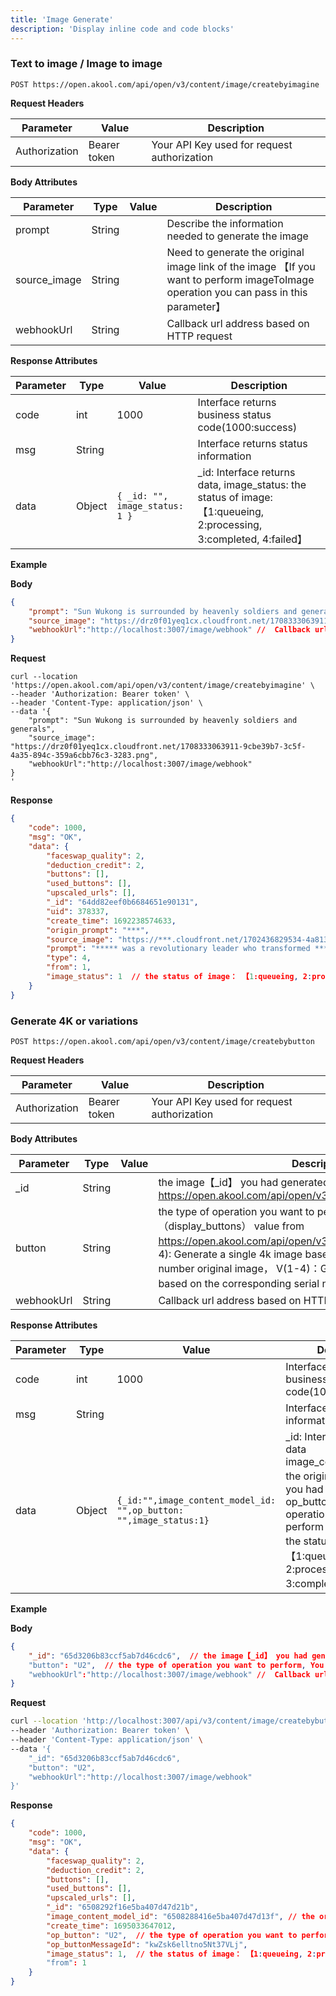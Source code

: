 ```yaml
---
title: 'Image Generate'
description: 'Display inline code and code blocks'
---
```



### Text to image / Image to image

```
POST https://open.akool.com/api/open/v3/content/image/createbyimagine
```

**Request Headers**

| **Parameter** | **Value**    | **Description**                             |
|---------------|--------------|---------------------------------------------|
| Authorization | Bearer token | Your API Key used for request authorization |

**Body Attributes**

| **Parameter** | **Type** | **Value** | **Description**                                                                                                                      |
|---------------|----------|-----------|--------------------------------------------------------------------------------------------------------------------------------------|
| prompt        | String   |           | Describe the information needed to generate the image                                                                                |
| source_image  | String   |           | Need to generate the original image link of the image 【If you want to perform imageToImage operation you can pass in this parameter】 |
| webhookUrl    | String   |           | Callback url address based on HTTP request                                                                                           |

**Response Attributes**

| **Parameter** | **Type** | **Value**                      | **Description**                                                                                                   |
|---------------|----------|--------------------------------|-------------------------------------------------------------------------------------------------------------------|
| code          | int      | 1000                           | Interface returns business status code(1000:success)                                                              |
| msg           | String   |                                | Interface returns status information                                                                              |
| data          | Object   | `{ _id: "", image_status: 1 }` | _id: Interface returns data, image_status: the status of image: 【1:queueing, 2:processing, 3:completed, 4:failed】 |

**Example**

**Body**

```json
{
    "prompt": "Sun Wukong is surrounded by heavenly soldiers and generals", // Describe the information needed to generate the image
    "source_image": "https://drz0f01yeq1cx.cloudfront.net/1708333063911-9cbe39b7-3c5f-4a35-894c-359a6cbb76c3-3283.png", // Need to generate the original image link of the image 【If you want to perform imageToImage operation you can pass in this parameter】
    "webhookUrl":"http://localhost:3007/image/webhook" //  Callback url address based on HTTP request
}
```

**Request**

```
curl --location 'https://open.akool.com/api/open/v3/content/image/createbyimagine' \
--header 'Authorization: Bearer token' \
--header 'Content-Type: application/json' \
--data '{
    "prompt": "Sun Wukong is surrounded by heavenly soldiers and generals",
    "source_image": "https://drz0f01yeq1cx.cloudfront.net/1708333063911-9cbe39b7-3c5f-4a35-894c-359a6cbb76c3-3283.png",
    "webhookUrl":"http://localhost:3007/image/webhook"
}
'
```

**Response**

```json
{
    "code": 1000,
    "msg": "OK",
    "data": {
        "faceswap_quality": 2,
        "deduction_credit": 2,
        "buttons": [],
        "used_buttons": [],
        "upscaled_urls": [],
        "_id": "64dd82eef0b6684651e90131",
        "uid": 378337,
        "create_time": 1692238574633,
        "origin_prompt": "***",
        "source_image": "https://***.cloudfront.net/1702436829534-4a813e6c-303e-48c7-8a4e-b915ae408b78-5034.png",
        "prompt": "***** was a revolutionary leader who transformed *** into a powerful communist state.",
        "type": 4,
        "from": 1,
        "image_status": 1  // the status of image： 【1:queueing, 2:processing,3:completed, 4:failed】
    }
}
```

### Generate 4K or variations

```
POST https://open.akool.com/api/open/v3/content/image/createbybutton
```

**Request Headers**

| **Parameter**  | **Value**       | **Description**                                          |
|----------------|-----------------|----------------------------------------------------------|
| Authorization  | Bearer token    | Your API Key used for request authorization              |

**Body Attributes**

| **Parameter** | **Type** | **Value** | **Description**                                                                                                                                                                                                                                                                                                                                       |
|---------------|----------|-----------|-------------------------------------------------------------------------------------------------------------------------------------------------------------------------------------------------------------------------------------------------------------------------------------------------------------------------------------------------------|
| _id           | String   |           | the image【\_id】 you had generated, you can got it from <https://open.akool.com/api/open/v3/content/image/createbyimagine>                                                                                                                                                                                                                             |
| button        | String   |           | the type of operation you want to perform, You can get the field（display_buttons） value from <https://open.akool.com/api/open/v3/content/image/infobyid> 【U(1-4): Generate a single 4k image based on the corresponding serial number original image， V(1-4)：Generate a single variant image based on the corresponding serial number original image】 |
| webhookUrl    | String   |           | Callback url address based on HTTP request                                                                                                                                                                                                                                                                                                            |

**Response Attributes**

| **Parameter** | **Type** | **Value**                                                          | **Description**                                                                                                                                                                                                                        |
|---------------|----------|--------------------------------------------------------------------|----------------------------------------------------------------------------------------------------------------------------------------------------------------------------------------------------------------------------------------|
| code          | int      | 1000                                                               | Interface returns business status code(1000:success)                                                                                                                                                                                   |
| msg           | String   |                                                                    | Interface returns status information                                                                                                                                                                                                   |
| data          | Object   | `{_id:"",image_content_model_id: "",op_button: "",image_status:1}` | _id: Interface returns data image_content_model_id: the origin image【_id】 you had generated op_button: the type of operation you want to perform image_status:  the status of image： 【1:queueing, 2:processing, 3:completed, 4:failed】 |

**Example**

**Body**

```json
{
    "_id": "65d3206b83ccf5ab7d46cdc6",  // the image【_id】 you had generated, you can got it from https://content.akool.com/api/v1/content/image/createbyimagine
    "button": "U2",  // the type of operation you want to perform, You can get the field（display_buttons） value from https://content.akool.com/api/v1/content/image/infobyid 【U(1-4): Generate a single 4k image based on the corresponding serial number original image， V(1-4)：Generate a single variant image based on the corresponding serial number original image】
    "webhookUrl":"http://localhost:3007/image/webhook" //  Callback url address based on HTTP request
}
```

**Request**

```bash
curl --location 'http://localhost:3007/api/v3/content/image/createbybutton' \
--header 'Authorization: Bearer token' \
--header 'Content-Type: application/json' \
--data '{
    "_id": "65d3206b83ccf5ab7d46cdc6",
    "button": "U2",
    "webhookUrl":"http://localhost:3007/image/webhook"
}'
```

**Response**

```json
{
    "code": 1000,
    "msg": "OK",
    "data": {
        "faceswap_quality": 2,
        "deduction_credit": 2,
        "buttons": [],
        "used_buttons": [],
        "upscaled_urls": [],
        "_id": "6508292f16e5ba407d47d21b",
        "image_content_model_id": "6508288416e5ba407d47d13f", // the origin image【_id】 you had generated
        "create_time": 1695033647012,
        "op_button": "U2",  // the type of operation you want to perform
        "op_buttonMessageId": "kwZsk6elltno5Nt37VLj",
        "image_status": 1,  // the status of image： 【1:queueing, 2:processing, 3:completed, 4:failed】
        "from": 1
    }
}
```

